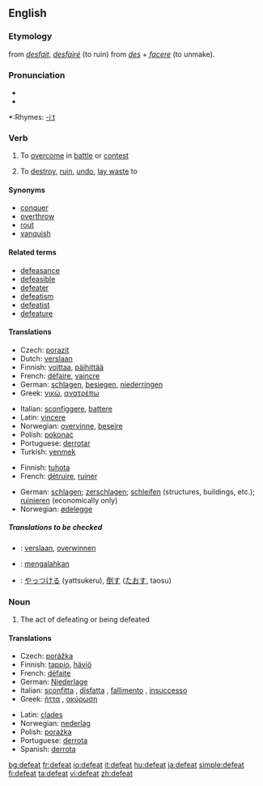 ==English==

===Etymology===
from {{OF.}} ''[[desfait]]'', ''[[desfairé]]'' (to ruin) from {{L.}} ''[[des]]'' + ''[[facere]]'' (to unmake).

===Pronunciation===
*{{IPA|/dɪ'fiːt/}}
*{{audio|en-us-defeat.ogg|Audio (US)}}

*:Rhymes: [[Rhymes:English:-iːt|-iːt]]

===Verb===
{{en-verb}}

# {{transitive}} To [[overcome]] in [[battle]] or [[contest]]
# {{transitive}} To [[destroy]], [[ruin]], [[undo]], [[lay waste]] to

====Synonyms====
*[[conquer]]
*[[overthrow]]
*[[rout]]
*[[vanquish]]

====Related terms====
*[[defeasance]]
*[[defeasible]]
*[[defeater]]
*[[defeatism]]
*[[defeatist]]
*[[defeature]]

====Translations====
{{trans-top|to overcome in battle or contest}}
*Czech: [[porazit]]
*Dutch: [[verslaan]]
*Finnish: [[voittaa]], [[päihittää]]
*French: [[défaire]], [[vaincre]]
*German: [[schlagen]], [[besiegen]], [[niederringen]]
*Greek: [[νικώ]], [[ανατρέπω]]
{{trans-mid}}
*Italian: [[sconfiggere]], [[battere]]
*Latin: [[vincere]]
*Norwegian: [[overvinne]], [[beseire]]
*Polish: [[pokonać]]
*Portuguese: [[derrotar]]
*Turkish: [[yenmek]]
{{trans-bottom}}

{{trans-top|to destroy}}
*Finnish: [[tuhota]]
*French: [[détruire]], [[ruiner]]
{{trans-mid}}
*German: [[schlagen]]; [[zerschlagen]]; [[schleifen]] (structures, buildings, etc.); [[ruinieren]] (economically only)
*Norwegian: [[ødelegge]]
{{trans-bottom}}

=====Translations to be checked=====
{{checktrans}}

*{{ttbc|Dutch}}: [[verslaan]], [[overwinnen]]
*{{ttbc|Indonesian}}: [[mengalahkan]]
*{{ttbc|Japanese}}: [[やっつける]] (yattsukeru), [[倒す]] ([[たおす]], taosu)

===Noun===
{{en-noun}}

# The act of defeating or being defeated

====Translations====
{{trans-top|the act of defeating or being defeated}}
*Czech: [[porážka]] {{f}}
*Finnish: [[tappio]], [[häviö]]
*French: [[défaite]] {{f}}
*German: [[Niederlage]] {{f}}
*Italian: [[sconfitta]] {{f}}, [[disfatta]] {{f}}, [[fallimento]] {{m}}, [[insuccesso]] {{m}}
*Greek: [[ήττα]] {{f}}, [[ακύρωση]] {{f}}
{{trans-mid}}
*Latin: [[clades]] {{f}}
*Norwegian: [[nederlag]]
*Polish: [[porażka]] {{f}}
*Portuguese: [[derrota]] {{f}}
*Spanish: [[derrota]] {{f}}
{{trans-bottom}}

[[bg:defeat]]
[[fr:defeat]]
[[io:defeat]]
[[it:defeat]]
[[hu:defeat]]
[[ja:defeat]]
[[simple:defeat]]
[[fi:defeat]]
[[ta:defeat]]
[[vi:defeat]]
[[zh:defeat]]